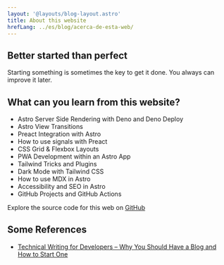```yaml
---
layout: '@layouts/blog-layout.astro'
title: About this website
hrefLang: ../es/blog/acerca-de-esta-web/
---
```



<BitwiseLiminal />

## Better started than perfect

Starting something is sometimes the key to get it done.
You always can improve it later.

## What can you learn from this website?

- Astro Server Side Rendering with Deno and Deno Deploy
- Astro View Transitions
- Preact Integration with Astro
- How to use signals with Preact
- CSS Grid & Flexbox Layouts
- PWA Development within an Astro App
- Tailwind Tricks and Plugins
- Dark Mode with Tailwind CSS
- How to use MDX in Astro
- Accessibility and SEO in Astro
- GitHub Projects and GitHub Actions

Explore the source code for this web on <a href="https://github.com/jamerrq/jamerrq.dev" target="_blank" rel="noopener noreferrer">GitHub</a>

## Some References

- <a
  href="https://www.freecodecamp.org/news/technical-writing-for-developers-why-you-should-have-a-blog-and-how-to-start-one/"
  target="_blank" rel="noopener noreferrer" title="Technical Writing for
  Developers – Why You Should Have a Blog and How to Start One">Technical
  Writing for Developers – Why You Should Have a Blog and How to Start One</a>
